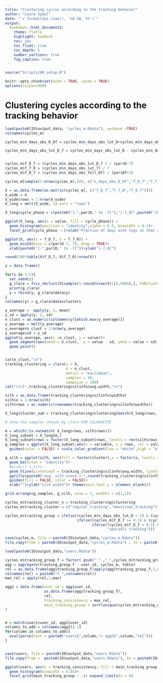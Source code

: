```yaml
---
title: "Clustering cycles according to the tracking behavior"
author: "Laura Symul"
date: "`r format(Sys.time(), '%d %B, %Y')`"
output: 
  bookdown::html_document2: 
    theme: flatly
    highlight: haddock
    toc: yes
    toc_float: true
    toc_depth: 5
    number_sections: true
    fig_caption: true
---
```




```r
source("Scripts/00_setup.R")
```


```r
knitr::opts_chunk$set(echo = TRUE, cache = TRUE)
options(scipen=999)
```


# Clustering cycles according to the tracking behavior

```r
load(paste0(IO$output_data, "cycles_m.Rdata"), verbose =TRUE)
colnames(cycles_m)
```

```r
cycles_m$n_days_obs_D_Df = cycles_m$n_days_obs_lut_D+cycles_m$n_days_obs_foll_Df

cycles_m$n_days_obs_lut_D_7 = cycles_m$n_days_obs_lut_D - cycles_m$n_days_obs_lut_7


cycles_m$f_D_7 = (cycles_m$n_days_obs_lut_D_7 ) / (par$D-7)
cycles_m$f_7_0 = (cycles_m$n_days_obs_lut_7) / 7
cycles_m$f_0_7 = (cycles_m$n_days_obs_foll_Df) / (par$Df+1)

cycles_m[sample(1:nrow(cycles_m),10), c("n_days_obs_D_Df","f_D_7","f_7_0","f_0_7")]

X = as.data.frame(as.matrix(cycles_m[, c("f_D_7","f_7_0","f_0_7")]))
X_wide = X
X_wide$rows = 1:nrow(X_wide)
X_long = melt(X_wide, id.vars = "rows")

```



```r

X_long$cycle_phase = c(paste0("[-",par$D," to -7["),"[-7,0[",paste0("[0,",par$Df,"]"))[match(X_long$variable,c("f_D_7","f_7_0","f_0_7"))]

ggplot(X_long, aes(x = value, fill = cycle_phase)) +
  geom_histogram(position = "identity",alpha = 0.5, binwidth = 0.2)+
  facet_grid(cycle_phase ~.)+xlab("Fraction of days with logs in that cycle phase")

ggplot(X, aes(x = f_D_7, y = f_7_0)) +
  geom_bin2d(bins = c(par$D-7, 7), drop = TRUE)+
  xlab(paste0("[-",par$D," to -7["))+ylab("[-7,0[")

round(100*table(X$f_D_7, X$f_7_0)/nrow(X))

```



```r

y = data.frame()

for(i in 1:5){
  set.seed(i)
  g_clara = fviz_nbclust(X[sample(1:round(nrow(X)/i),5000),], FUNcluster = clara, metric = "euclidean",samples = 50, sampsize = 200, method = "silhouette")
  print(g_clara)
  y = rbind(y, g_clara$data$y)
}
colnames(y) = g_clara$data$clusters

y_average =  apply(y, 2, mean)
y_sd = apply(y, 2, sd)
n_clust = as.numeric(colnames(y)[which.max(y_average)])
y_average = melt(y_average)
y_average$n_clust = 1:nrow(y_average)
y_average$sd = y_sd
ggplot(y_average, aes(x =n_clust, y = value))+ 
  geom_segment(aes(xend = n_clust,  y = value - sd, yend = value + sd), col = "gray70", size = 1)+
  geom_point()



```




```r


cat(n_clust,"\n")
tracking_clustering = clara(x = X, 
                            k = n_clust, 
                            metric = "euclidean",
                            samples = 50,
                            sampsize = 200)
cat("\t\t",tracking_clustering$silinfo$avg.width,"\n")

silh = as.data.frame(tracking_clustering$silinfo$widths)
silh$x = 1:nrow(silh)
silh$rows = as.numeric(rownames(tracking_clustering$silinfo$widths))

X_long$cluster_num = tracking_clustering$clustering[match(X_long$rows, X_wide$rows)]

# show the samples chosen by clara FOR SILHOUETTE

m = which(!is.na(match( X_long$rows, silh$rows)))
X_long_subset = X_long[m,]
X_long_subset$rows = factor(X_long_subset$rows, levels = rev(silh$rows))
g_samples = ggplot(X_long_subset,aes(x = variable, y = rows, col = value))+ geom_point() + 
  guides(color = FALSE) + scale_color_gradient(low = "white",high = "blue4")+ggtitle(paste("n_clust = ",n_clust))

g_silh = ggplot(silh, aes(fill = factor(cluster),x = factor(x, levels =rev(x)), y = sil_width)) + coord_flip()+
  geom_bar(stat = "identity")+
  #ylim(c(-1,1))+
  geom_hline(yintercept = tracking_clustering$silinfo$avg.width, linetype = 2)+ 
  ggtitle(paste0("avg. silh score = ",round(tracking_clustering$silinfo$avg.width,digits = 3)))+
  guides(fill = FALSE, color = FALSE)+
  xlab("")+ylab("silh width")+ theme(axis.text.y = element_blank())

grid.arrange(g_samples, g_silh, nrow = 1, widths = c(2,1))

```




```r
cycles_m$tracking_cluster_n = tracking_clustering$clustering
cycles_m$tracking_cluster = c("regular_tracking","menstrual_tracking")[tracking_clustering$clustering]

cycles_m$tracking_group = ifelse((cycles_m$n_days_obs_lut_D < 2) & (cycles_m$n_days_obs_lut_7 < 2), "menstrual tracking",
                                 ifelse((cycles_m$f_D_7 >= 0.5) & (cycles_m$f_7_0 >= 0.5) & (cycles_m$f_0_7 >= 0.5),"regular tracking",
                                        ifelse((cycles_m$f_D_7 < 0.5) & (cycles_m$f_7_0 >= 0.5) & (cycles_m$f_0_7 >= 0.3),"pre-menstrual tracking",
                                               "sporadic tracking"))) 

save(cycles_m, file = paste0(IO$output_data,"cycles_m.Rdata"))
file.copy(from = paste0(IO$output_data,"cycles_m.Rdata") , to = paste0(IO$tmp_data, "cycles_m_with_tracking_clust.Rdata"), overwrite = TRUE)
```






```r
load(paste0(IO$output_data,"users.Rdata"))

cycles_m$tracking_group_f = factor( gsub(" " ,"_",cycles_m$tracking_group), levels = gsub(" ","_",sort(unique(cycles_m$tracking_group))))
agg = aggregate(tracking_group_f ~ user_id, cycles_m, table)
rel = as.data.frame(agg$tracking_group_f/apply(agg$tracking_group_f,1,sum))
colnames(rel) = paste0("f_",colnames(rel))
max_rel = apply(rel,1,max)

agg2 = data.frame(user_id = agg$user_id, 
                  as.data.frame(agg$tracking_group_f), 
                  rel, 
                  tracking_consistency = max_rel, 
                  main_tracking_group = sort(unique(cycles_m$tracking_group))[apply(rel,1,which.max)]
)


m = match(users$user_id, agg2$user_id)
columns_to_add = colnames(agg2)[-1]
for(column in columns_to_add){
  eval(parse(text = paste0("users$",column,"= agg2$",column,"[m]")))
}


save(users, file = paste0(IO$output_data,"users.Rdata"))
file.copy(from =  paste0(IO$output_data,"users.Rdata"), to = paste0(IO$tmp_data, "users_with_tracking_behavior.Rdata"), overwrite = TRUE)

ggplot(users, aes(x = tracking_consistency, fill = main_tracking_group))+
  geom_histogram(binwidth = 0.05)+
  facet_grid(main_tracking_group ~ .)+ expand_limits(x = 0)

```





















